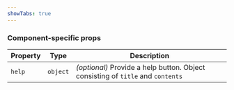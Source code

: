 ```yaml
---
showTabs: true
---
```



<SelectionProperties />

### Component-specific props

| Property | Type     | Description                                                                     |
| -------- | -------- | ------------------------------------------------------------------------------- |
| `help`   | `object` | _(optional)_ Provide a help button. Object consisting of `title` and `contents` |
